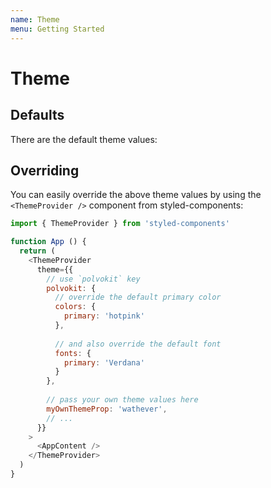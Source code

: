 ```yaml
---
name: Theme
menu: Getting Started
---
```



# Theme

## Defaults

There are the default theme values:

<ThemeDescriptor theme={theme} />

## Overriding

You can easily override the above theme values by using
the `<ThemeProvider />` component from styled-components:

```js
import { ThemeProvider } from 'styled-components'

function App () {
  return (
    <ThemeProvider
      theme={{
        // use `polvokit` key
        polvokit: {
          // override the default primary color
          colors: {
            primary: 'hotpink'
          },
          
          // and also override the default font
          fonts: {
            primary: 'Verdana'
          }
        },
        
        // pass your own theme values here
        myOwnThemeProp: 'wathever',
        // ...
      }}
    >
      <AppContent />
    </ThemeProvider>
  )
}
```